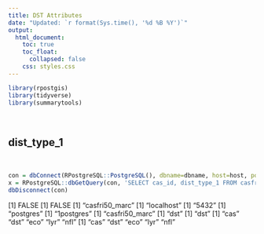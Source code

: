 ```yaml
---
title: DST Attributes
date: "Updated: `r format(Sys.time(), '%d %B %Y')`"
output:
  html_document:  
    toc: true
    toc_float:
      collapsed: false
    css: styles.css
---
```


```r
library(rpostgis)
library(tidyverse)
library(summarytools)
```

<br>

## dist_type_1

<br>
```r
con = dbConnect(RPostgreSQL::PostgreSQL(), dbname=dbname, host=host, port=port, user=user, password=password)
x = RPostgreSQL::dbGetQuery(con, 'SELECT cas_id, dist_type_1 FROM casfri50.dst_all')
dbDisconnect(con)
```
[1] FALSE
<PostgreSQLConnection>
[1] FALSE
[1] "casfri50_marc"
[1] "localhost"
[1] "5432"
[1] "postgres"
[1] "1postgres"
[1] "casfri50_marc"
[1] "dst"
[1] "dst"
[1] "cas" "dst" "eco" "lyr" "nfl"
[1] "cas" "dst" "eco" "lyr" "nfl"

